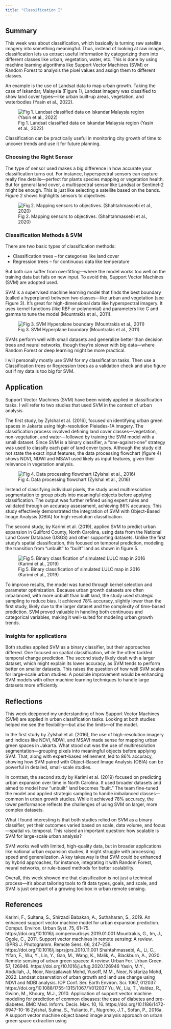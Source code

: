 ```yaml
---
title: "Classification I"
---
```


## Summary

This week was about classification, which basically is turning raw satellite imagery into something meaningful. Thus, instead of looking at raw images, classification lets us extract useful information by categorizing them into different classes like urban, vegetation, water, etc. This is done by using machine learning algorithms like Support Vector Machines (SVM) or Random Forest to analysis the pixel values and assign them to different classes.

An example is the use of Landsat data to map urban growth. Taking the case of Iskandar, Malaysia (Figure 1), Landsat imagery was classified to show land cover types—like urban built-up areas, vegetation, and waterbodies (Yasin et al., 2022).

![Fig 1. Landsat classified data on Iskandar Malaysia region (Yasin et al., 2022)](week_7/Iskandar_Malaysia_region.png)

Classification can be practically useful in monitoring city growth of time to uncover trends and use it for future planning.

### Choosing the Right Sensor

The type of sensor used makes a big difference in how accurate your classification turns out. For instance, hyperspectral sensors can capture really fine details—perfect for plants species mapping or vegetation health. But for general land cover, a multispectral sensor like Landsat or Sentinel-2 might be enough. This is just like selecting a satellite based on the bands. Figure 2 shows highlights sensors to objectives.

![Fig 2. Mapping sensors to objectives. (Shahtahmassebi et al., 2020)](week_7/Mapping_sensors_to_objectives.png)

### Classification Methods & SVM

There are two basic types of classification methods:

-   Classification trees – for categories like land cover
-   Regression trees – for continuous data like temperature

But both can suffer from overfitting—where the model works too well on the training data but fails on new input. To avoid this, Support Vector Machines (SVM) are adopted used.

SVM is a supervised machine learning model that finds the best boundary (called a hyperplane) between two classes—like urban and vegetation (see Figure 3). It’s great for high-dimensional data like hyperspectral imagery. It uses kernel functions (like RBF or polynomial) and parameters like C and gamma to tune the model (Mountrakis et al., 2011).

![Fig 3. SVM Hyperplane boundary (Mountrakis et al., 2011)](week_7/SVM.png)

SVMs perform well with small datasets and generalize better than decision trees and neural networks, though they’re slower with big data—where Random Forest or deep learning might be more practical.

I will personally mostly use SVM for my classification tasks. Then use a Classification trees or Regression trees as a validation check and also figure out if my data is too big for SVM.

## Application

Support Vector Machines (SVM) have been widely applied in classification tasks. I will refer to two studies that used SVM in the context of urban analysis.

The first study, by Zylshal et al. (2016), focused on identifying urban green spaces in Jakarta using high-resolution Pleiades-1A imagery. The classification process involved defining land cover classes—vegetation, non-vegetation, and water—followed by training the SVM model with a small dataset. Since SVM is a binary classifier, a “one-against-one” strategy was used to classify each pair of land cover types. Although the study did not state the exact input features, the data processing flowchart (figure 4) shows NDVI, NDWI and MSAVI used likely as input features, given their relevance in vegetation analysis.

![Fig 4. Data processing flowchart (Zylshal et al., 2016)](week_7/data_flowchart.png)

Instead of classifying individual pixels, the study used multiresolution segmentation to group pixels into meaningful objects before applying classification. The output was further refined using expert rules and validated through an accuracy assessment, achieving 86% accuracy. This study effectively demonstrated the integration of SVM with Object-Based Image Analysis (OBIA) for high-resolution classification.

The second study, by Karimi et al. (2019), applied SVM to predict urban expansion in Guilford County, North Carolina, using data from the National Land Cover Database (USGS) and other supporting datasets. Unlike the first study’s spatial classification, this focused on temporal prediction, modeling the transition from “unbuilt” to “built” land as shown in figure 5.

![Fig 5. Binary classification of simulated LULC map in 2016 (Karimi et al., 2019)](week_7/Binary_classification_of_simulated_LULC_map_in_2016.jpg)

To improve results, the model was tuned through kernel selection and parameter optimization. Because urban growth datasets are often imbalanced, with more unbuilt than built land, the study used strategic sampling to reduce bias. It achieved 78% accuracy, slightly lower than the first study, likely due to the larger dataset and the complexity of time-based prediction. SVM proved valuable in handling both continuous and categorical variables, making it well-suited for modeling urban growth trends.

### Insights for applications

Both studies applied SVM as a binary classifier, but their approaches differed. One focused on spatial classification, while the other tackled temporal change prediction. The second study likely dealt with a larger dataset, which might explain its lower accuracy, as SVM tends to perform better on smaller datasets. This raises the question of how well SVM scales for large-scale urban studies. A possible improvement would be enhancing SVM models with other machine learning techniques to handle large datasets more efficiently.

## Reflections

This week deepened my understanding of how Support Vector Machines (SVM) are applied in urban classification tasks. Looking at both studies helped me see the flexibility—but also the limits—of the model.

In the first study by Zylshal et al. (2016), the use of high-resolution imagery and indices like NDVI, NDWI, and MSAVI made sense for mapping urban green spaces in Jakarta. What stood out was the use of multiresolution segmentation—grouping pixels into meaningful objects before applying SVM. That, along with expert-based refinement, led to 86% accuracy, showing how SVM paired with Object-Based Image Analysis (OBIA) can be powerful in detailed, small-scale studies.

In contrast, the second study by Karimi et al. (2019) focused on predicting urban expansion over time in North Carolina. It used broader datasets and aimed to model how “unbuilt” land becomes “built.” The team fine-tuned the model and applied strategic sampling to handle imbalanced classes—common in urban growth studies. While it achieved 78% accuracy, the lower performance reflects the challenges of using SVM on larger, more complex datasets.

What I found interesting is that both studies relied on SVM as a binary classifier, yet their outcomes varied based on scale, data volume, and focus—spatial vs. temporal. This raised an important question: how scalable is SVM for large-scale urban analysis?

SVM works well with limited, high-quality data, but in broader applications like national urban expansion studies, it might struggle with processing speed and generalization. A key takeaway is that SVM could be enhanced by hybrid approaches, for instance, integrating it with Random Forest, neural networks, or rule-based methods for better scalability.

Overall, this week showed me that classification is not just a technical process—it’s about tailoring tools to fit data types, goals, and scale, and SVM is just one part of a growing toolbox in urban remote sensing.

## References

Karimi, F., Sultana, S., Shirzadi Babakan, A., Suthaharan, S., 2019. An enhanced support vector machine model for urban expansion prediction. Comput. Environ. Urban Syst. 75, 61–75. https://doi.org/10.1016/j.compenvurbsys.2019.01.001 Mountrakis, G., Im, J., Ogole, C., 2011. Support vector machines in remote sensing: A review. ISPRS J. Photogramm. Remote Sens. 66, 247–259. https://doi.org/10.1016/j.isprsjprs.2010.11.001 Shahtahmassebi, A., Li, C., Yifan, F., Wu, Y., Lin, Y., Gan, M., Wang, K., Malik, A., Blackburn, A., 2020. Remote sensing of urban green spaces: A review. Urban For. Urban Green. 57, 126946. https://doi.org/10.1016/j.ufug.2020.126946 Yasin, M.Y., Abdullah, J., Noor, Norzailawati Mohd, Yusoff, M.M., Noor, Nisfariza Mohd, 2022. Landsat observation of urban growth and land use change using NDVI and NDBI analysis. IOP Conf. Ser. Earth Environ. Sci. 1067, 012037. https://doi.org/10.1088/1755-1315/1067/1/012037 Yu, W., Liu, T., Valdez, R., Gwinn, M., Khoury, M.J., 2010. Application of support vector machine modeling for prediction of common diseases: the case of diabetes and pre-diabetes. BMC Med. Inform. Decis. Mak. 10, 16. https://doi.org/10.1186/1472-6947-10-16 Zylshal, Sulma, S., Yulianto, F., Nugroho, J.T., Sofan, P., 2016a. A support vector machine object based image analysis approach on urban green space extraction using
